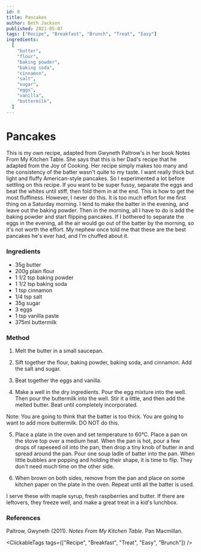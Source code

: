 ```yaml
---
id: 8
title: Pancakes
author: Beth Jackson
published: 2021-05-07
tags: ["Recipe", "Breakfast", "Brunch", "Treat", "Easy"]
ingredients:
  [
    "butter",
    "flour",
    "baking powder",
    "baking soda",
    "cinnamon",
    "salt",
    "sugar",
    "eggs",
    "vanilla",
    "buttermilk",
  ]
---
```


# Pancakes

<BlogTextWrapper>

This is my own recipe, adapted from Gwyneth Paltrow's in her book Notes From My Kitchen Table. She says that this is her Dad's recipe that he adapted from the Joy of Cooking. Her recipe simply makes too many and the consistency of the batter wasn't quite to my taste. I want really thick but light and fluffy American-style pancakes. So I experimented a lot before settling on this recipe. If you want to be super fussy, separate the eggs and beat the whites until stiff, then fold them in at the end. This is how to get the most fluffiness. However, I never do this. It is too much effort for me first thing on a Saturday morning. I tend to make the batter in the evening, and leave out the baking powder. Then in the morning, all I have to do is add the baking powder and start flipping pancakes. If I bothered to separate the eggs in the evening, all the air would go out of the batter by the morning, so it's not worth the effort. My nephew once told me that these are the best pancakes he's ever had, and I'm chuffed about it.

</BlogTextWrapper>

<BlogTextWrapper>

### Ingredients

- 35g butter
- 200g plain flour
- 1 1/2 tsp baking powder
- 1 1/2 tsp baking soda
- 1 tsp cinnamon
- 1/4 tsp salt
- 35g sugar
- 3 eggs
- 1 tsp vanilla paste
- 375ml buttermilk

</BlogTextWrapper>

<BlogTextWrapper>

### Method

1. Melt the butter in a small saucepan.

2. Sift together the flour, baking powder, baking soda, and cinnamon. Add the salt and sugar.

3. Beat together the eggs and vanilla.

4. Make a well in the dry ingredients. Pour the egg mixture into the well. Then pour the buttermilk into the well. Stir it a little, and then add the melted butter. Beat until completely incorporated.

Note: You are going to think that the batter is too thick. You are going to want to add more buttermilk. DO NOT do this.

5. Place a plate in the oven and set temperature to 60°C. Place a pan on the stove top over a medium heat. When the pan is hot, pour a few drops of rapeseed oil into the pan, then drop a tiny knob of butter in and spread around the pan. Pour one soup ladle of batter into the pan. When little bubbles are popping and holding their shape, it is time to flip. They don't need much time on the other side.

6. When brown on both sides, remove from the pan and place on some kitchen paper on the plate in the oven. Repeat until all the batter is used.

I serve these with maple syrup, fresh raspberries and butter. If there are leftovers, they freeze well, and make a great treat in a kid's lunchbox.

</BlogTextWrapper>

<BlogTextWrapper>

### References

Paltrow, Gwyneth (2011). _Notes From My Kitchen Table._ Pan Macmillan.

</BlogTextWrapper>

<ClickableTags tags={["Recipe", "Breakfast", "Treat", "Easy", "Brunch"]} />
